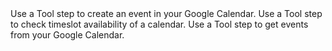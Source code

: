 <Columns cols={2}>
  <Card href="/tool/tool-steps/google-calendar/create-google-calendar-event" title="Create Google Calendar Event">
    Use a Tool step to create an event in your Google Calendar.
  </Card>
  <Card href="/tool/tool-steps/google-calendar/check-google-calendar-availability" title="Check Google Calendar Availability">
    Use a Tool step to check timeslot availability of a calendar.
  </Card>
  <Card href="/tool/tool-steps/google-calendar/get-events-from-google-calendar" title="Get Events from Google Calendar">
    Use a Tool step to get events from your Google Calendar.
  </Card>  
</Columns>
